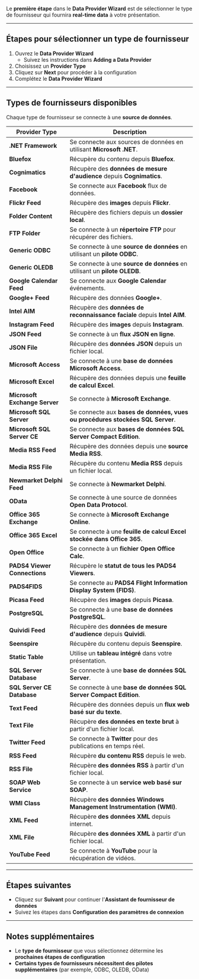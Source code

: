 Le **première étape** dans le **Data Provider Wizard** est de sélectionner le type de fournisseur qui fournira **real-time data** à votre présentation.

***

## **Étapes pour sélectionner un type de fournisseur**

1. Ouvrez le **Data Provider Wizard**
   * Suivez les instructions dans **Adding a Data Provider**
2. Choisissez un **Provider Type**
3. Cliquez sur **Next** pour procéder à la configuration
4. Complétez le **Data Provider Wizard**

***

## **Types de fournisseurs disponibles**

Chaque type de fournisseur se connecte à une **source de données**.

| **Provider Type**             | **Description**                                                               |
| ----------------------------- | ----------------------------------------------------------------------------- |
| **.NET Framework**            | Se connecte aux sources de données en utilisant **Microsoft .NET**.           |
| **Bluefox**                   | Récupère du contenu depuis **Bluefox**.                                       |
| **Cognimatics**               | Récupère des **données de mesure d'audience** depuis **Cognimatics**.         |
| **Facebook**                  | Se connecte aux **Facebook** flux de données.                                 |
| **Flickr Feed**               | Récupère des **images** depuis **Flickr**.                                    |
| **Folder Content**            | Récupère des fichiers depuis un **dossier local**.                            |
| **FTP Folder**                | Se connecte à un **répertoire FTP** pour récupérer des fichiers.              |
| **Generic ODBC**              | Se connecte à une **source de données** en utilisant un **pilote ODBC**.      |
| **Generic OLEDB**             | Se connecte à une **source de données** en utilisant un **pilote OLEDB**.     |
| **Google Calendar Feed**      | Se connecte aux **Google Calendar** événements.                               |
| **Google+ Feed**              | Récupère des données **Google+**.                                             |
| **Intel AIM**                 | Récupère des **données de reconnaissance faciale** depuis **Intel AIM**.      |
| **Instagram Feed**            | Récupère des **images** depuis **Instagram**.                                 |
| **JSON Feed**                 | Se connecte à un **flux JSON en ligne**.                                      |
| **JSON File**                 | Récupère des **données JSON** depuis un fichier local.                        |
| **Microsoft Access**          | Se connecte à une **base de données Microsoft Access**.                       |
| **Microsoft Excel**           | Récupère des données depuis une **feuille de calcul Excel**.                  |
| **Microsoft Exchange Server** | Se connecte à **Microsoft Exchange**.                                         |
| **Microsoft SQL Server**      | Se connecte aux **bases de données, vues ou procédures stockées SQL Server**. |
| **Microsoft SQL Server CE**   | Se connecte aux **bases de données SQL Server Compact Edition**.              |
| **Media RSS Feed**            | Récupère des données depuis une **source Media RSS**.                         |
| **Media RSS File**            | Récupère du contenu **Media RSS** depuis un fichier local.                    |
| **Newmarket Delphi Feed**     | Se connecte à **Newmarket Delphi**.                                           |
| **OData**                     | Se connecte à une source de données **Open Data Protocol**.                   |
| **Office 365 Exchange**       | Se connecte à **Microsoft Exchange Online**.                                  |
| **Office 365 Excel**          | Se connecte à une **feuille de calcul Excel stockée dans Office 365**.        |
| **Open Office**               | Se connecte à un **fichier Open Office Calc**.                                |
| **PADS4 Viewer Connections**  | Récupère le **statut de tous les PADS4 Viewers**.                             |
| **PADS4FIDS**                 | Se connecte au **PADS4 Flight Information Display System (FIDS)**.            |
| **Picasa Feed**               | Récupère des **images** depuis **Picasa**.                                    |
| **PostgreSQL**                | Se connecte à une **base de données PostgreSQL**.                             |
| **Quividi Feed**              | Récupère des **données de mesure d'audience** depuis **Quividi**.             |
| **Seenspire**                 | Récupère du contenu depuis **Seenspire**.                                     |
| **Static Table**              | Utilise un **tableau intégré** dans votre présentation.                       |
| **SQL Server Database**       | Se connecte à une **base de données SQL Server**.                             |
| **SQL Server CE Database**    | Se connecte à une **base de données SQL Server Compact Edition**.             |
| **Text Feed**                 | Récupère des données depuis un **flux web basé sur du texte**.                |
| **Text File**                 | Récupère **des données en texte brut** à partir d'un fichier local.           |
| **Twitter Feed**              | Se connecte à **Twitter** pour des publications en temps réel.                |
| **RSS Feed**                  | Récupère **du contenu RSS** depuis le web.                                    |
| **RSS File**                  | Récupère **des données RSS** à partir d'un fichier local.                     |
| **SOAP Web Service**          | Se connecte à un **service web basé sur SOAP**.                               |
| **WMI Class**                 | Récupère **des données Windows Management Instrumentation (WMI)**.            |
| **XML Feed**                  | Récupère **des données XML** depuis internet.                                 |
| **XML File**                  | Récupère **des données XML** à partir d'un fichier local.                     |
| **YouTube Feed**              | Se connecte à **YouTube** pour la récupération de vidéos.                     |

***

## **Étapes suivantes**

* Cliquez sur **Suivant** pour continuer l'**Assistant de fournisseur de données**
* Suivez les étapes dans **Configuration des paramètres de connexion**

***

## **Notes supplémentaires**

* Le **type de fournisseur** que vous sélectionnez détermine les **prochaines étapes de configuration**
* **Certains types de fournisseurs nécessitent des pilotes supplémentaires** (par exemple, ODBC, OLEDB, OData)
